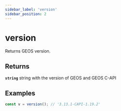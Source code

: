 ```yaml
---
sidebar_label: 'version'
sidebar_position: 2
---
```


# version

Returns GEOS version.

## Returns

**`string`** string with the version of GEOS and GEOS C-API

## Examples

```ts
const v = version(); // '3.13.1-CAPI-1.19.2'
```
